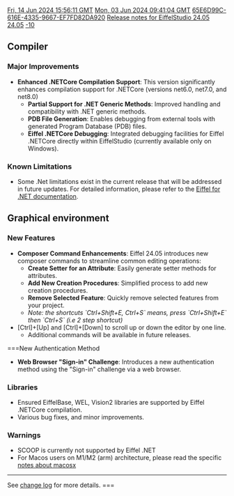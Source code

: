 [[Property:modification_date|Fri, 14 Jun 2024 15:56:11 GMT]]
[[Property:publication_date|Mon, 03 Jun 2024 09:41:04 GMT]]
[[Property:uuid|65E6D99C-616E-4335-9667-EF7FD82DA920]]
[[Property:title|Release notes for EiffelStudio 24.05]]
[[Property:link_title|24.05]]
[[Property:weight|-10]]

==Compiler==
===Major Improvements===

* '''Enhanced .NETCore Compilation Support''': This version significantly enhances compilation support for .NETCore (versions net6.0, net7.0, and net8.0)
**  '''Partial Support for .NET Generic Methods''': Improved handling and compatibility with .NET generic methods.
**  '''PDB File Generation''': Enables debugging from external tools with generated Program Database (PDB) files.
** '''Eiffel .NETCore Debugging''': Integrated debugging facilities for Eiffel .NETCore directly within EiffelStudio (currently available only on Windows).

===Known Limitations===
* Some .Net limitations exist in the current release that will be addressed in future updates. For detailed information, please refer to the  [https://www.eiffel.org/doc/version/23.09/uuid/fe8a6a7d-4590-0db2-d59a-307082b18ecc Eiffel for .NET documentation].

==Graphical environment==
===New Features===
*  '''Composer Command Enhancements''': Eiffel 24.05 introduces new composer commands to streamline common editing operations:
** '''Create Setter for an Attribute''': Easily generate setter methods for attributes.
** '''Add New Creation Procedures''': Simplified process to add new creation procedures.
** '''Remove Selected Feature''': Quickly remove selected features from your project.
** ''Note: the shortcuts `Ctrl+Shift+E, Ctrl+S` means, press `Ctrl+Shift+E` then `Ctrl+S` (i.e 2 step shortcut)''
* [Ctrl]+[Up] and [Ctrl]+[Down] to scroll up or down the editor by one line.
** Additional commands will be available in future releases.

===New Authentication Method
* '''Web Browser "Sign-in" Challenge''': Introduces a new authentication method using the "Sign-in" challenge via a web browser.

===Libraries===
* Ensured EiffelBase, WEL, Vision2 libraries are supported by Eiffel .NETCore compilation.
* Various bug fixes, and minor improvements.

===Warnings===
* SCOOP is currently not supported by Eiffel .NET
* For Macos users on M1/M2 (arm) architecture, please read the specific [[Release notes for EiffelStudio 22.12 - macosx|notes about macosx]]
----

See [https://dev.eiffel.com/EiffelStudio_24.05_Releases change log] for more details.
===